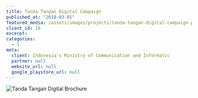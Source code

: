 ```yaml
---
title: Tanda Tangan Digital Campaign
published_at: "2018-03-01"
featured_media: /assets/images/projects/tanda-tangan-digital-campaign.png
client_id: 16
excerpt:
categories:
  - 1
meta:
  client: Indonesia's Ministry of Communication and Informatic
  partner: null
  website_url: null
  google_playstore_url: null
---
```


![Tanda Tangan Digital Brochure](https://sawirstudio.com/storage/11/glqBeCgjgfCJXjE5y8iE3LkeHW7qbG-metaYmxvYg==-.jpg)
